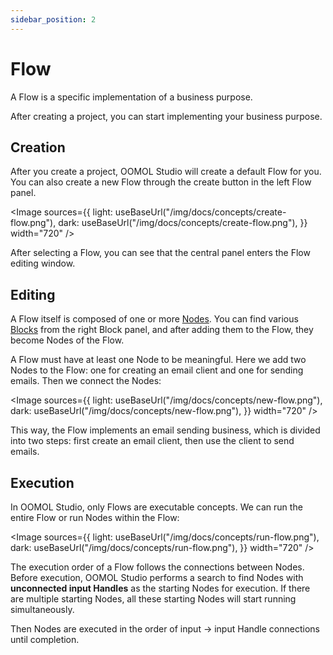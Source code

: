 ```yaml
---
sidebar_position: 2
---
```



# Flow

A Flow is a specific implementation of a business purpose.

After creating a project, you can start implementing your business purpose.

## Creation

After you create a project, OOMOL Studio will create a default Flow for you. You can also create a new Flow through the create button in the left Flow panel.

<Image
  sources={{
    light: useBaseUrl("/img/docs/concepts/create-flow.png"),
    dark: useBaseUrl("/img/docs/concepts/create-flow.png"),
  }}
  width="720"
/>

After selecting a Flow, you can see that the central panel enters the Flow editing window.

## Editing

A Flow itself is composed of one or more [Nodes](/docs/concepts/node). You can find various [Blocks](/docs/concepts/block) from the right Block panel, and after adding them to the Flow, they become Nodes of the Flow.

A Flow must have at least one Node to be meaningful. Here we add two Nodes to the Flow: one for creating an email client and one for sending emails. Then we connect the Nodes:

<Image
  sources={{
    light: useBaseUrl("/img/docs/concepts/new-flow.png"),
    dark: useBaseUrl("/img/docs/concepts/new-flow.png"),
  }}
  width="720"
/>

This way, the Flow implements an email sending business, which is divided into two steps: first create an email client, then use the client to send emails.

## Execution

In OOMOL Studio, only Flows are executable concepts. We can run the entire Flow or run Nodes within the Flow:

<Image
  sources={{
    light: useBaseUrl("/img/docs/concepts/run-flow.png"),
    dark: useBaseUrl("/img/docs/concepts/run-flow.png"),
  }}
  width="720"
/>

The execution order of a Flow follows the connections between Nodes. Before execution, OOMOL Studio performs a search to find Nodes with **unconnected input Handles** as the starting Nodes for execution. If there are multiple starting Nodes, all these starting Nodes will start running simultaneously.

Then Nodes are executed in the order of input -> input Handle connections until completion.
